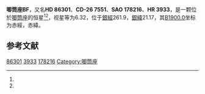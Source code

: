 {{Starbox begin
| name = HD 86301
}}
{{Starbox observe
| epoch = [[J2000.0|J2000.0]]
| constell = {{星座名待查}}<ref name=SIMBAD>{{cite web
 | url=http://simbad.u-strasbg.fr/simbad/sim-id?Ident=HR+3933
 | title=Pulsating variable Star
 | publisher=Centre de Données astronomiques de Strasbourg
 | work=SIMBAD
 | accessdate=2012-07-13
 | archive-date=2019-08-03
 | archive-url=https://web.archive.org/web/20190803051716/http://simbad.u-strasbg.fr/simbad/sim-id?Ident=HR+3933
 | dead-url=no
 }}</ref><ref name=DATA>{{cite web
 | url=http://vizier.u-strasbg.fr/viz-bin/VizieR-5?-out.add=.&-source=5050&-corr=PK=HR&-out.max=9999&HR=3933
 | title=VizieR Detailed Page
 | accessdate=2012-07-13
 | archive-date=2016-03-05
 | archive-url=https://web.archive.org/web/20160305010406/http://vizier.u-strasbg.fr/viz-bin/VizieR-5?-out.add=.&-source=5050&-corr=PK=HR&-out.max=9999&HR=3933
 | dead-url=no
 }}</ref>
| 星官 = 
| ra = {{RA|9|56|54}}<ref name=SIMBAD /><ref name=DATA />
| dec = {{DEC|-27|28|30}}<ref name=SIMBAD /><ref name=DATA />
| appmag_v = 6.32<ref name=SIMBAD /><ref name=DATA />
}}
{{Starbox character
| class = A4V<ref name=SIMBAD /><ref name=DATA />
| b-v = 0.17<ref name=SIMBAD /><ref name=DATA />
| u-b = <ref name=SIMBAD /><ref name=DATA />
| r-i = <ref name=SIMBAD /><ref name=DATA />
| variable = 
}}
{{Starbox astrometry
| radial_v = 
| prop_mo_ra = 14
| parallax = 
| p_error = 
}}
{{Starbox catalog
| names =CD-26 7551，[[SAO星表|SAO]] 178216，[[HD星表|HD]] 86301，[[HR星表|HR]] 3933}}
{{Starbox reference |Simbad=HR+3933}}
{{Starbox end}}

'''唧筒座BF'''，又名'''HD 86301'''、'''CD-26 7551'''、'''SAO 178216'''、'''HR 3933'''，是一颗位於[[唧筒座|唧筒座]]的恒星<ref name=SIMBAD /><ref name=DATA />，视星等为6.32，位于[[銀道座標系|銀經]]261.9，[[銀道座標系|銀緯]]21.17，其[[B1900.0|B1900.0]]坐标为赤經{{RA|9|52|23}}，赤緯{{DEC|-27|21.17|1}}。

== 参考文献 ==
{{reflist}}

{{star-stub}}
{{唧筒座恒星}}

[[Category:HD和HDE天體|86301]]
[[Category:HR天體|3933]]
[[Category:SAO天體|178216]]
[[Category:唧筒座|Category:唧筒座]]